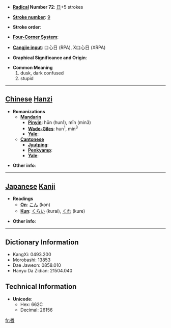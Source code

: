 * '''[[Wiktionary:Chinese radical index| Radical]] Number 72''': [[Wiktionary:Chinese radical index 日|日]]+5 strokes

* '''[[Wiktionary:Chinese total strokes index|Stroke number]]''': [[Wiktionary:Chinese total strokes index 9|9]]

* '''Stroke order''': 

* '''[[Wiktionary:Chinese four corner index|Four-Corner System]]''': 

* '''[[Wiktionary:Chinese Cangjie index|Cangjie input]]''': 口心日 (RPA), X口心日 (XRPA)

* '''Graphical Significance and Origin''': 

* '''Common Meaning'''
*#dusk, dark confused
*# stupid


----

== [[Chinese]] [[Hanzi]] ==

* '''Romanizations'''
** '''[[Mandarin]]'''
*** '''[[Pinyin]]''': hūn (hun1), mǐn (min3)
*** '''[[Wade-Giles]]''': hun<sup>1</sup>, min<sup>3</sup>
*** '''[[Yale]]''': 
** '''[[Cantonese]]'''
*** '''[[Jyutping]]''':
*** '''[[Penkyamp]]''': 
*** '''[[Yale]]''': 

* '''Other info''': 

----

== [[Japanese]] [[Kanji]] ==

* '''Readings'''
** '''[[On]]''': [[こん]] (kon)
** '''[[Kun]]''': [[くらい]] (kurai), [[くれ]] (kure)

* '''Other info''':  

----

== Dictionary Information ==

* KangXi: 0493.200
* Morobashi: 13853
* Dae Jaweon: 0858.010
* Hanyu Da Zidian: 21504.040

== Technical Information ==

* '''Unicode''':
** Hex: 662C
** Decimal: 26156

[[fr:昬]]